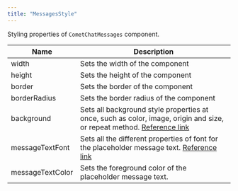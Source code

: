 ```yaml
---
title: "MessagesStyle"
---
```


Styling properties of `CometChatMessages` component.

| Name             | Description                                                                                                                                                                          |
| ---------------- | ------------------------------------------------------------------------------------------------------------------------------------------------------------------------------------ |
| width            | Sets the width of the component                                                                                                                                                      |
| height           | Sets the height of the component                                                                                                                                                     |
| border           | Sets the border of the component                                                                                                                                                     |
| borderRadius     | Sets the border radius of the component                                                                                                                                              |
| background       | Sets all background style properties at once, such as color, image, origin and size, or repeat method. [Reference link](https://developer.mozilla.org/en-US/docs/Web/CSS/background) |
| messageTextFont  | Sets all the different properties of font for the placeholder message text. [Reference link](https://developer.mozilla.org/en-US/docs/Web/CSS/font)                                  |
| messageTextColor | Sets the foreground color of the placeholder message text.                                                                                                                           |
